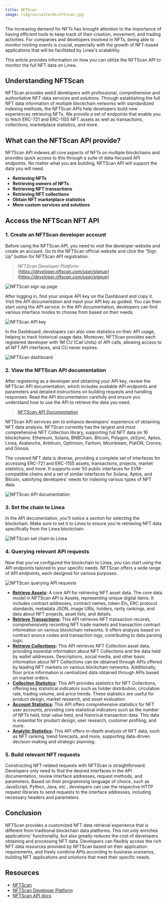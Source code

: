 ```yaml
---
title: NFTScan
image: /img/socialCards/nftscan.jpg
---
```


The increasing demand for NFTs has brought attention to the importance of having
efficient tools to keep track of their creation, movement, and trading
activities. For companies and developers involved in NFTs, being able to monitor
minting events is crucial, especially with the growth of NFT-based applications
that will be facilitated by Linea's scalability.

This article provides information on how you can utilize the NFTScan API to
monitor the full NFT data on Linea.

## Understanding NFTScan

NFTScan provides web3 developers with professional, comprehensive and
authoritative NFT data services and solutions. Through establishing the full NFT
data information of multiple blockchain networks with standardized indexing
methods, the NFTScan APIs help developers build new experiences retrieving NFTs.
We provide a set of endpoints that enable you to fetch ERC-721 and ERC-1155 NFT
assets as well as transactions, collections, marketplace statistics, and more.

## What can the NFTScan API provide?

NFTScan API indexes all core aspects of NFTs on multiple blockchains and
provides quick access to this through a suite of data-focused API endpoints. No
matter what you are building, NFTScan API will support the data you will need.

- **Retrieving NFTs**
- **Retrieving owners of NFTs**
- **Retrieving NFT transactions**
- **Retrieving NFT collections**
- **Obtain NFT marketplace statistics**
- **More custom services and solutions**

## Access the NFTScan NFT API

### 1. Create an NFTScan developer account

Before using the NFTScan API, you need to visit the developer website and create
an account. Go to the NFTScan official website and click the “Sign Up” button
for NFTScan API registration.

> _NFTScan Developer Platform:
> [https://developer.nftscan.com/user/signup](https://developer.nftscan.com/user/signup)_

<div class="center-container">
  <div class="img-medium">
    <img
      src="/img/developers/tooling/data_indexers/nftscan/Linea_NFTScan_create_account.png"
      alt="NFTScan sign up page"
    />
  </div>
</div>

After logging in, find your unique API key on the Dashboard and copy it. Visit
the API documentation and input your API key as guided. You can then start using
the API service. In the API documentation, developers can find various interface
modes to choose from based on their needs.

<div class="center-container">
  <div class="img-medium">
    <img
      src="/img/developers/tooling/data_indexers/nftscan/Linea_NFTScan_add_API_key.png"
      alt="NFTScan API key"
    />
  </div>
</div>

In the Dashboard, developers can also view statistics on their API usage,
helping to track historical usage data. Moreover, NFTScan provides each
registered developer with 1M CU (Call Units) of API calls, allowing access to
all NFT API interfaces, and CU never expires.

<div class="center-container">
  <div class="img-medium">
    <img
      src="/img/developers/tooling/data_indexers/nftscan/Linea_NFTScan_dashboard.png"
      alt="NFTScan dashboard"
    />
  </div>
</div>

### 2. View the NFTScan API documentation

After registering as a developer and obtaining your API key, review the NFTScan
API documentation, which includes available API endpoints and parameters and
detailed instructions on building requests and handling responses. Read the API
documentation carefully and ensure you understand how to use the API to retrieve
the data you need.

> _[NFTScan API Documentation](https://docs.nftscan.com)_

NFTScan API services aim to enhance developers' experience of obtaining NFT data
analysis. NFTScan currently has the largest and most comprehensive NFT
Collection library, supporting full NFT data on 16 blockchains: Ethereum,
Solana, BNBChain, Bitcoin, Polygon, zkSync, Aptos, Linea, Avalanche, Arbitrum,
Optimism, Fantom, Moonbeam, PlatON, Cronos, and Gnosis.

The covered NFT data is diverse, providing a complete set of interfaces for
accessing ERC-721 and ERC-1155 assets, transactions, projects, market
statistics, and more. It supports over 50 public interfaces for EVM-compatible
chains and a set of similar interfaces for Solana, Aptos, and Bitcoin,
satisfying developers' needs for indexing various types of NFT data.

<div class="center-container">
  <div class="img-large">
    <img
      src="/img/developers/tooling/data_indexers/nftscan/Linea_NFTScan_API_documentation.png"
      alt="NFTScan API documentation"
    />
  </div>
</div>

### 3. Set the chain to Linea

In the API documentation, you'll notice a section for selecting the blockchain.
Make sure to set it to Linea to ensure you're retrieving NFT data specifically
from the Linea blockchain.

<div class="center-container">
  <div class="img-large">
    <img
      src="/img/developers/tooling/data_indexers/nftscan/Linea_NFTScan_set_chain_to_Linea.png"
      alt="NFTScan set chain to Linea"
    />
  </div>
</div>

### 4. Querying relevant API requests

Now that you've configured the blockchain to Linea, you can start using the API
endpoints tailored to your specific needs. NFTScan offers a wide range of API
endpoints, each designed for various purposes.

<div class="center-container">
  <div class="img-large">
    <img
      src="/img/developers/tooling/data_indexers/nftscan/Linea_NFTScan_querying_API_requests.png"
      alt="NFTScan querying API requests"
    />
  </div>
</div>

- **[Retrieve Assets](https://docs.nftscan.com/reference/evm/get-nfts-by-account):**
  A core API for retrieving NFT asset data. The core data model in NFTScan API
  is Assets, representing unique digital items. It includes contract addresses,
  contract names, token IDs, ERC protocol standards, metadata JSON, image URIs,
  holders, rarity rankings, and data about NFT projects, asset lists, and
  details.
- **[Retrieve Transactions](https://docs.nftscan.com/reference/evm/get-transactions-by-account):**
  This API retrieves NFT transaction records, comprehensively recording NFT
  trade markets and transaction contract information on various blockchain
  networks. It offers analysis based on contract source codes and transaction
  logs, contributing to data parsing logic.
- **[Retrieve Collections](https://docs.nftscan.com/reference/evm/get-an-nft-collection):**
  This API retrieves NFT Collection asset data, providing essential information
  about NFT Collections and the data held by wallet addresses. Descriptions,
  social media, and other basic information about NFT Collections can be
  obtained through APIs offered by leading NFT markets on various blockchain
  networks. Additionally, floor price information is centralized data obtained
  through APIs based on market orders.
- **[Collection Statistics](https://docs.nftscan.com/reference/evm/collection-statistics):**
  This API provides statistics for NFT Collections, offering key statistical
  indicators such as holder distribution, circulation rate, trading volume, and
  price trends. These statistics are useful for product design, market research,
  and asset evaluation.
- **[Account Statistics](https://docs.nftscan.com/reference/evm/account-overview-statistics):**
  This API offers comprehensive statistics for NFT user accounts, providing core
  statistical indicators such as the number of NFTs held, total value held, and
  historical transaction data. This data is essential for product design, user
  research, customer profiling, and more.
- **[Analytic Statistics](https://docs.nftscan.com/reference/evm/trade-ranking):**
  This API offers in-depth analysis of NFT data, such as NFT ranking, trend
  forecasts, and more, supporting data-driven decision-making and strategic
  planning.

### 5. Build relevant NFT requests

Constructing NFT-related requests with NFTScan is straightforward. Developers
only need to find the desired interfaces in the API documentation, review
interface addresses, request methods, and parameters. Based on their programming
language of choice, such as JavaScript, Python, Java, etc., developers can use
the respective HTTP request libraries to send requests to the interface
addresses, including necessary headers and parameters.

## Conclusion

NFTScan provides a customized NFT data retrieval experience that is different
from traditional blockchain data platforms. This not only enriches applications'
functionality, but also greatly reduces the cost of developers obtaining and
processing NFT data. Developers can flexibly access the rich NFT data resources
provided by NFTScan based on their application requirements, and freely combine
APIs according to business scenarios, building NFT applications and solutions
that meet their specific needs.

## Resources

- [NFTScan](https://nftscan.com/)
- [NFTScan Developer Platform](https://developer.nftscan.com/)
- [NFTScan API docs](https://docs.nftscan.com)
